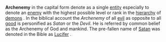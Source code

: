 '''Archenemy''' in the capital form denote as a single [[entity]]  especially to denote an [[enemy]] with the highest possible level or rank in the [[hierarchy]]  of [[demons]] . In the biblical account the ''Archenemy''  of all [[evil]]  as opposite to all [[good]]  is personified as ''Satan'' or the ''Devil''. He is referred by common belief  as the Archenemy of God and mankind. The pre-fallen name of [[Satan]] was denoted in the Bible as [[Lucifer]] .